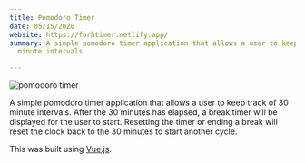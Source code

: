 ```yaml
---
title: Pomodoro Timer
date: 05/15/2020
website: https://forhtimer.netlify.app/
summary: A simple pomodoro timer application that allows a user to keep track of 30
  minute intervals.

---
```

![pomodoro timer](../uploads/screen-shot-2020-05-15-at-4.37.03-pm.png)

A simple pomodoro timer application that allows a user to keep track of 30 minute intervals. After the 30 minutes has elapsed, a break timer will be displayed for the user to start. Resetting the timer or ending a break will reset the clock back to the 30 minutes to start another cycle.

This was built using [Vue.js](https://vuejs.org/).